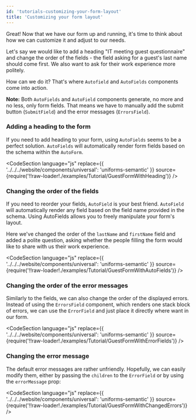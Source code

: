 ```yaml
---
id: 'tutorials-customizing-your-form-layout'
title: 'Customizing your form layout'
---
```



Great! Now that we have our form up and running, it's time to think about how we can customize it and adjust to our needs.

Let's say we would like to add a heading "IT meeting guest questionnaire" and change the order of the fields - the field asking for a guest's last name should come first.
We also want to ask for their work experience more politely.

How can we do it? That's where `Autofield` and `AutoFields` components come into action.

**Note:** Both `AutoFields` and `AutoField` components generate, no more and no less, only form fields.
That means we have to manually add the submit button (`SubmitField`) and the error messages (`ErrorsField`).

### Adding a heading to the form

If you need to add heading to your form, using `AutoFields` seems to be a perfect solution.
`AutoFields` will automatically render form fields based on the schema within the `AutoForm`.

<CodeSection
  language="js"
  replace={{ '../../../website/components/universal': 'uniforms-semantic' }}
  source={require('!!raw-loader!./examples/Tutorial/GuestFormWithHeading')}
/>

<TutorialForm>
  <GuestFormWithHeading />
</TutorialForm>

### Changing the order of the fields

If you need to reorder your fields, `AutoField` is your best friend.
`AutoField` will automatically render any field based on the field name provided in the schema.
Using AutoFields allows you to freely manipulate your form's layout.

Here we've changed the order of the `lastName` and `firstName` field and added a polite question,
asking whether the people filling the form would like to share with us their work experience.

<CodeSection
  language="js"
  replace={{ '../../../website/components/universal': 'uniforms-semantic' }}
  source={require('!!raw-loader!./examples/Tutorial/GuestFormWithAutoFields')}
/>

<TutorialForm>
  <GuestFormWithAutoFields />
</TutorialForm>

### Changing the order of the error messages

Similarly to the fields, we can also change the order of the displayed errors.
Instead of using the `ErrorsField` component, which renders one stack block of errors,
we can use the `ErrorField` and just place it directly where want in our form.

<CodeSection
  language="js"
  replace={{ '../../../website/components/universal': 'uniforms-semantic' }}
  source={require('!!raw-loader!./examples/Tutorial/GuestFormWithErrorFields')}
/>

<TutorialForm>
  <GuestFormWithErrorFields />
</TutorialForm>

### Changing the error message

The default error messages are rather unfriendly. Hopefully, we can easily modify them,
either by passing the `children` to the `ErrorField` or by using the `errorMessage` prop:

<CodeSection
  language="js"
  replace={{ '../../../website/components/universal': 'uniforms-semantic' }}
  source={require('!!raw-loader!./examples/Tutorial/GuestFormWithChangedErrors')}
/>

<TutorialForm>
  <GuestFormWithChangedErrors />
</TutorialForm>
